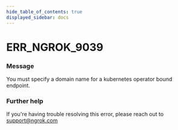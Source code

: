 ```yaml
---
hide_table_of_contents: true
displayed_sidebar: docs
---
```



# ERR_NGROK_9039

### Message

You must specify a domain name for a kubernetes operator bound endpoint.

<ErrorDetails error="err_ngrok_9039" />

### Further help

If you're having trouble resolving this error, please reach out to [support@ngrok.com](mailto:support@ngrok.com?subject=Help%20with%20ERR_NGROK_9039)
